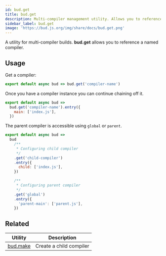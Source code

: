 ```yaml
---
id: bud.get
title: bud.get
description: Multi-compiler management utility. Allows you to reference a named compiler.
sidebar_label: bud.get
image: 'https://bud.js.org/img/share/docs/bud.get.png'
---
```


A utility for multi-compiler builds. **bud.get** allows you to reference a named compiler.

## Usage

Get a compiler:

```js title='bud.config.js'
export default async bud => bud.get('compiler-name')
```

Once you have a compiler instance you can continue chaining off it.

```js title='bud.config.js'
export default async bud =>
  bud.get('compiler-name').entry({
    main: ['index.js'],
  })
```

The parent compiler is accessible using `global` or `parent`.

```js title='bud.config.js'
export default async bud =>
  bud
    /**
     * Configuring child compiler
     */
    .get('child-compiler')
    .entry({
      child: ['index.js'],
    })

    /**
     * Configuring parent compiler
     */
    .get('global')
    .entry({
      'parent-main': ['parent.js'],
    })
```

## Related

| Utility                    | Description             |
| -------------------------- | ----------------------- |
| [bud.make](/docs/bud.make) | Create a child compiler |
